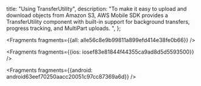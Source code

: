   title: "Using TransferUtility",
  description: "To make it easy to upload and download objects from Amazon S3, AWS Mobile SDK provides a TransferUtility component with built-in support for background transfers, progress tracking, and MultiPart uploads. ",
};






<Fragments fragments={{all: alle56c8e9b99811a899efd414e38fe0b66}} />




<Fragments fragments={{ios: iosef83e81844f44355ca9ad8d5d5593500}} />



<Fragments fragments={{android: android63eef70250aacc20051c97cc87369a6d}} />
